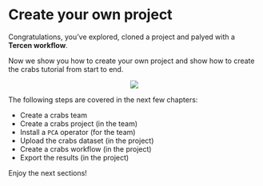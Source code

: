 # Create your own project

Congratulations, you've explored, cloned a project and palyed with a __Tercen workflow__.

Now we show you how to create your own project and show how to create the crabs tutorial from start to end.

<center><img src="images/create_project_crab.png"></center>

The following steps are covered in the next few chapters:

* Create a crabs team
* Create a crabs project (in the team)
* Install a `PCA` operator (for the team)
* Upload the crabs dataset (in the project)
* Create a crabs workflow (in the project)
* Export the results (in the project)

Enjoy the next sections!
